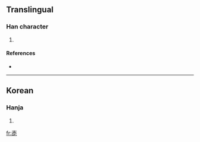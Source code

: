 ==Translingual==

===Han character===
{{Han char|rn=30|rad=口|as=07|sn=10|four=|canj=木十口心 (DJRP)}}

# {{defn|Han|sort=口07}}

====References====
* {{Han ref|kx=0193.051|dj=0344.181|hdz=10624.121|uh=551C|ud=21788}}

----

==Korean==

===Hanja===
{{ko-hanja|hangeul=말|rv=mal|mr=mal}}

# {{defn|Korean}}

[[fr:唜]]